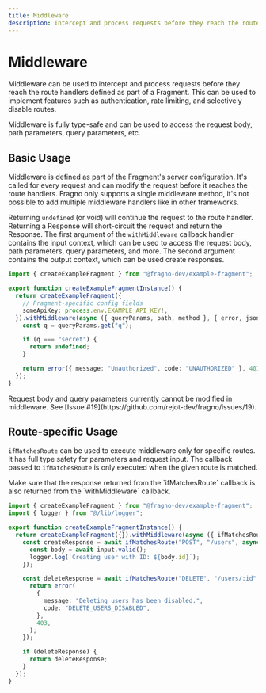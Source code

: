 ```yaml
---
title: Middleware
description: Intercept and process requests before they reach the route handlers.
---
```



# Middleware

Middleware can be used to intercept and process requests before they reach the route handlers
defined as part of a Fragment. This can be used to implement features such as authentication, rate
limiting, and selectively disable routes.

Middleware is fully type-safe and can be used to access the request body, path parameters, query
parameters, etc.

## Basic Usage

Middleware is defined as part of the Fragment's server configuration. It's called for every request
and can modify the request before it reaches the route handlers. Fragno only supports a single
middleware method, it's not possible to add multiple middleware handlers like in other frameworks.

Returning `undefined` (or void) will continue the request to the route handler. Returning a Response
will short-circuit the request and return the Response. The first argument of the `withMiddleware`
callback handler contains the input context, which can be used to access the request body, path
parameters, query parameters, and more. The second argument contains the output context, which can
be used create responses.

```typescript title="lib/example-fragment-server.ts"
import { createExampleFragment } from "@fragno-dev/example-fragment";

export function createExampleFragmentInstance() {
  return createExampleFragment({
    // Fragment-specific config fields
    someApiKey: process.env.EXAMPLE_API_KEY!,
  }).withMiddleware(async ({ queryParams, path, method }, { error, json }) => {
    const q = queryParams.get("q");

    if (q === "secret") {
      return undefined;
    }

    return error({ message: "Unauthorized", code: "UNAUTHORIZED" }, 401);
  });
}
```

<Callout type="warn" title="Modifying the Request">
  Request body and query parameters currently cannot be modified in middleware. See [Issue
  #19](https://github.com/rejot-dev/fragno/issues/19).
</Callout>

## Route-specific Usage

`ifMatchesRoute` can be used to execute middleware only for specific routes. It has full type safety
for parameters and request input. The callback passed to `ifMatchesRoute` is only executed when the
given route is matched.

<Callout type="info" title="Returning the Response">
  Make sure that the response returned from the `ifMatchesRoute` callback is also returned from the
  `withMiddleware` callback.
</Callout>

```typescript title="lib/example-fragment-server.ts"
import { createExampleFragment } from "@fragno-dev/example-fragment";
import { logger } from "@/lib/logger";

export function createExampleFragmentInstance() {
  return createExampleFragment({}).withMiddleware(async ({ ifMatchesRoute }) => {
    const createResponse = await ifMatchesRoute("POST", "/users", async ({ input }) => {
      const body = await input.valid();
      logger.log(`Creating user with ID: ${body.id}`);
    });

    const deleteResponse = await ifMatchesRoute("DELETE", "/users/:id", async () => {
      return error(
        {
          message: "Deleting users has been disabled.",
          code: "DELETE_USERS_DISABLED",
        },
        403,
      );
    });

    if (deleteResponse) {
      return deleteResponse;
    }
  });
}
```
